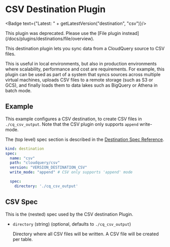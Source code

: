 # CSV Destination Plugin


<Badge text={"Latest: " + getLatestVersion("destination", "csv")}/>

<Callout type="error">
This plugin was deprecated. Please use the [File plugin instead](/docs/plugins/destinations/file/overview).
</Callout>

This destination plugin lets you sync data from a CloudQuery source to CSV files.

This is useful in local environments, but also in production environments where scalability, performance and cost are requirements. For example, this plugin can be used as part of a system that syncs sources across multiple virtual machines, uploads CSV files to a remote storage (such as S3 or GCS), and finally loads them to data lakes such as BigQuery or Athena in batch mode.

## Example

This example configures a CSV destination, to create CSV files in  `./cq_csv_output`. Note that the CSV plugin only supports `append` write-mode.

The (top level) spec section is described in the [Destination Spec Reference](/docs/reference/destination-spec).

```yaml
kind: destination
spec:
  name: "csv"
  path: "cloudquery/csv"
  version: "VERSION_DESTINATION_CSV"
  write_mode: "append" # CSV only supports 'append' mode

  spec:
    directory: './cq_csv_output'
```

## CSV Spec

This is the (nested) spec used by the CSV destination Plugin.

- `directory` (string) (optional, defaults to `./cq_csv_output`)

  Directory where all CSV files will be written. A CSV file will be created per table.
